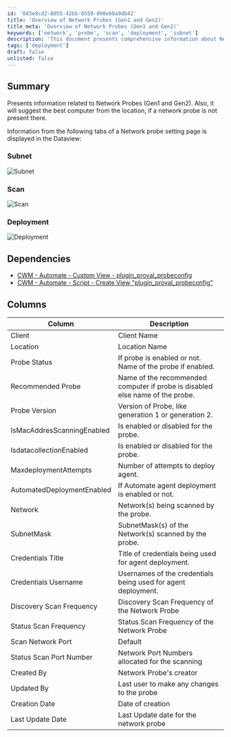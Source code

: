 ```yaml
---
id: '0d3e8cd2-8055-42bb-8559-098e60a9db42'
title: 'Overview of Network Probes (Gen1 and Gen2)'
title_meta: 'Overview of Network Probes (Gen1 and Gen2)'
keywords: ['network', 'probe', 'scan', 'deployment', 'subnet']
description: 'This document presents comprehensive information about Network Probes (Gen1 and Gen2), including details on subnet settings, scan configurations, and deployment options. It also provides recommendations for the best computer to use when a network probe is not present at a location.'
tags: ['deployment']
draft: false
unlisted: false
---
```

## Summary

Presents information related to Network Probes (Gen1 and Gen2). Also, it will suggest the best computer from the location, if a network probe is not present there.

Information from the following tabs of a Network probe setting page is displayed in the Dataview:

### Subnet
![Subnet](../../../static/img/Network-Probes/image_1.png)

### Scan
![Scan](../../../static/img/Network-Probes/image_2.png)

### Deployment
![Deployment](../../../static/img/Network-Probes/image_3.png)

## Dependencies

- [CWM - Automate - Custom View - plugin_proval_probeconfig](https://proval.itglue.com/DOC-5078775-8288022)
- [CWM - Automate - Script - Create View "plugin_proval_probeconfig"](https://proval.itglue.com/DOC-5078775-8288023)

## Columns

| Column                          | Description                                                                                      |
|---------------------------------|--------------------------------------------------------------------------------------------------|
| Client                          | Client Name                                                                                     |
| Location                        | Location Name                                                                                   |
| Probe Status                    | If probe is enabled or not. Name of the probe if enabled.                                     |
| Recommended Probe                | Name of the recommended computer if probe is disabled else name of the probe.                  |
| Probe Version                   | Version of Probe, like generation 1 or generation 2.                                          |
| IsMacAddresScanningEnabled      | Is enabled or disabled for the probe.                                                          |
| IsdatacollectionEnabled         | Is enabled or disabled for the probe.                                                          |
| MaxdeploymentAttempts           | Number of attempts to deploy agent.                                                             |
| AutomatedDeploymentEnabled       | If Automate agent deployment is enabled or not.                                                |
| Network                         | Network(s) being scanned by the probe.                                                         |
| SubnetMask                      | SubnetMask(s) of the Network(s) scanned by the probe.                                          |
| Credentials Title               | Title of credentials being used for agent deployment.                                          |
| Credentials Username            | Usernames of the credentials being used for agent deployment.                                  |
| Discovery Scan Frequency         | Discovery Scan Frequency of the Network Probe                                                   |
| Status Scan Frequency            | Status Scan Frequency of the Network Probe                                                      |
| Scan Network Port               | Default | Custom | Disabled, Network Ports allowed to scan                                       |
| Status Scan Port Number         | Network Port Numbers allocated for the scanning                                                 |
| Created By                      | Network Probe's creator                                                                          |
| Updated By                      | Last user to make any changes to the probe                                                     |
| Creation Date                   | Date of creation                                                                                 |
| Last Update Date                | Last Update date for the network probe                                                          |












